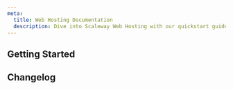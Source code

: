 ```yaml
---
meta:
  title: Web Hosting Documentation
  description: Dive into Scaleway Web Hosting with our quickstart guides, how-tos, tutorials and more.
---
```


<ProductHeader 
   productName="Web Hosting"
   productLogo="webHosting"
   description="Scaleway Web Hosting is a simple, scalable, and secure solution for personal, business, and everything in between. Our Web Hosting plans include 420+ click-to-deploy apps."
   url="/webhosting/quickstart"
   label="Web Hosting Quickstart"
/>

## Getting Started

<Grid>
    <SummaryCard
        title="Quickstart"
        icon="rocket"
        description="Learn how to create, manage, and delete a Web Hosting plan in a few steps."
        label="View Quickstart"
        url="/webhosting/quickstart/"
    />
    <SummaryCard
        title="Concepts"
        icon="info"
        description="Core concepts that give you a better understanding of Scaleway Web Hosting."
        label="View Concepts"
        url="/webhosting/concepts/"
    />
    <SummaryCard
        title="How-tos"
        icon="help-circle-outline"
        description="Check our guides to creating and managing Web Hosting plans and their features."
        label="View How-tos"
        url="/webhosting/how-to/"
    />
    <SummaryCard
        title="Additional content"
        icon="book-open-outline"
        description="Guides to help you configure advanced options of your Web Hosting plan."
        label="View additional content"
        url="/webhosting/reference-content/"
    />
</Grid>

<ClickableBanner
    productLogo="cli"
    title="Web Hosting API"
    description="Learn how to create and manage your Web Hosting plans through the API."
    url="https://www.scaleway.com/en/developers/webhosting/hosting-api/"
    label="Go to Web Hosting API"
/>

## Changelog

<ChangelogList
    productName="webhosting"
    numberOfChanges={3}
/>
